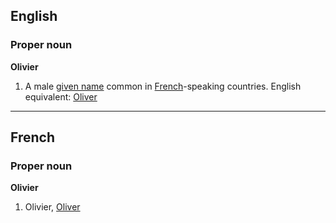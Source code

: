==English==
===Proper noun===
'''Olivier'''

#A male [[given name]] common in [[French]]-speaking countries.  English equivalent: [[Oliver]]

----
==French==
===Proper noun===
'''Olivier'''

#Olivier, [[Oliver]]